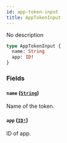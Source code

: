 ```yaml
---
id: app-token-input
title: AppTokenInput
---
```


No description

```graphql
type AppTokenInput {
  name: String
  app: ID!
}
```

### Fields

#### `name` ([`String`](/api-reference/scalars/string.mdx))

Name of the token.

#### `app` ([`ID!`](/api-reference/scalars/id.mdx))

ID of app.
